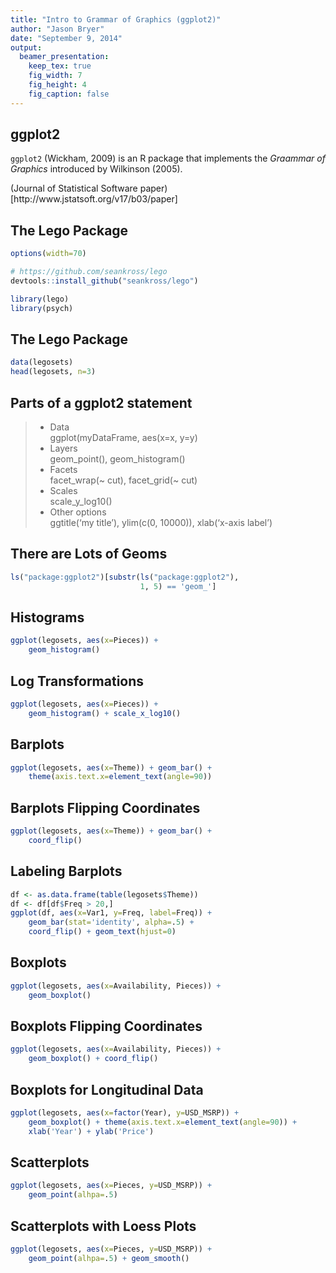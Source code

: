 ```yaml
---
title: "Intro to Grammar of Graphics (ggplot2)"
author: "Jason Bryer"
date: "September 9, 2014"
output:
  beamer_presentation:
    keep_tex: true
    fig_width: 7
    fig_height: 4
    fig_caption: false
---
```



## ggplot2

`ggplot2` (Wickham, 2009) is an R package that implements the *Graammar of Graphics* introduced by Wilkinson (2005).

(Journal of Statistical Software paper)[http://www.jstatsoft.org/v17/b03/paper]

## The Lego Package

```r
options(width=70)
```

```r
# https://github.com/seankross/lego
devtools::install_github("seankross/lego")
```
```r
library(lego)
library(psych)
```

## The Lego Package

```r
data(legosets)
head(legosets, n=3)
```

## Parts of a ggplot2 statement

> - Data  
  ggplot(myDataFrame, aes(x=x, y=y)
> - Layers  
  geom_point(), geom_histogram()
> - Facets  
  facet_wrap(~ cut), facet_grid(~ cut)
> - Scales  
  scale_y_log10()
> - Other options  
  ggtitle('my title'), ylim(c(0, 10000)), xlab('x-axis label')

## There are Lots of Geoms

```r
ls("package:ggplot2")[substr(ls("package:ggplot2"), 
							 1, 5) == 'geom_']
```


## Histograms

```r
ggplot(legosets, aes(x=Pieces)) + 
	geom_histogram()
```

## Log Transformations

```r
ggplot(legosets, aes(x=Pieces)) + 
	geom_histogram() + scale_x_log10()
```

## Barplots

```r
ggplot(legosets, aes(x=Theme)) + geom_bar() + 
	theme(axis.text.x=element_text(angle=90))
```

## Barplots Flipping Coordinates

```r
ggplot(legosets, aes(x=Theme)) + geom_bar() + 
	coord_flip()
```

## Labeling Barplots

```r
df <- as.data.frame(table(legosets$Theme))
df <- df[df$Freq > 20,]
ggplot(df, aes(x=Var1, y=Freq, label=Freq)) + 
	geom_bar(stat='identity', alpha=.5) + 
	coord_flip() + geom_text(hjust=0)
```

## Boxplots

```r
ggplot(legosets, aes(x=Availability, Pieces)) + 
	geom_boxplot()
```

## Boxplots Flipping Coordinates

```r
ggplot(legosets, aes(x=Availability, Pieces)) + 
	geom_boxplot() + coord_flip()
```

## Boxplots for Longitudinal Data

```r
ggplot(legosets, aes(x=factor(Year), y=USD_MSRP)) + 
	geom_boxplot() + theme(axis.text.x=element_text(angle=90)) + 
	xlab('Year') + ylab('Price')
```

## Scatterplots

```r
ggplot(legosets, aes(x=Pieces, y=USD_MSRP)) + 
	geom_point(alhpa=.5)
```

## Scatterplots with Loess Plots

```r
ggplot(legosets, aes(x=Pieces, y=USD_MSRP)) + 
	geom_point(alhpa=.5) + geom_smooth()
```

